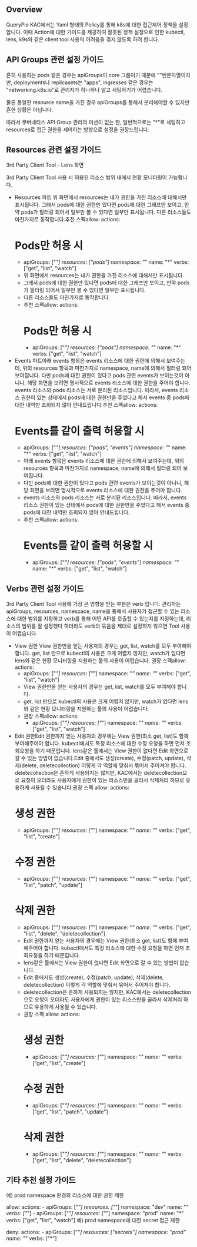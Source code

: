 ## Overview
QueryPie KAC에서는 Yaml 형태의 Policy를 통해 k8s에 대한 접근제어 정책을 설정합니다. 이때 Action에 대한 가이드를 제공하여 잘못된 정책 설정으로 인한 kubectl, lens, k9s와 같은 client tool 사용의 어려움을 겪지 않도록 하려 합니다.

## API Groups 관련 설정 가이드
흔히 사용하는 pods 같은 경우는 apiGroups이 core 그룹이기 때문에 ""빈문자열이지만, deployments나 replicasets는 "apps", ingresses 같은 경우는 "networking.k8s.io"로 관리자가 하나하나 알고 세팅하기가 어렵습니다. 

물론 동일한 resource name을 가진 경우 apiGroups를 통해서 분리해야할 수 있지만 흔한 상황은 아닙니다. 

따라서 쿠버네티스 API Group 관리의 미션이 없는 한, 일반적으로는 "*"로 세팅하고 resources로 접근 권한을 제어하는 방향으로 설정을 권장드립니다.

## Resources 관련 설정 가이드
3rd Party Client Tool - Lens 화면

3rd Party Client Tool 사용 시 허용된 리소스 범위 내에서 현황 모니터링이 가능합니다. 

* Resources 파트 위 화면에서 resources는 내가 권한을 가진 리소스에 대해서만 표시됩니다. 그래서 pods에 대한 권한만 있다면 pods에 대한 그래프만 보이고, 만약 pods가 필터링 되어서 일부만 볼 수 있다면 일부만 표시됩니다. 다른 리소스들도 마찬가지로 동작합니다.추천 스펙allow:
  actions:
    # Pods만 허용 시 
    - apiGroups: ["*"]
      resources: ["pods"]
      namespace: "*"
      name: "*"
      verbs: ["get", "list", "watch"]
  * 위 화면에서 resources는 내가 권한을 가진 리소스에 대해서만 표시됩니다. 
  * 그래서 pods에 대한 권한만 있다면 pods에 대한 그래프만 보이고, 만약 pods가 필터링 되어서 일부만 볼 수 있다면 일부만 표시됩니다. 
  * 다른 리소스들도 마찬가지로 동작합니다.
  * 추천 스펙allow:
  actions:
    # Pods만 허용 시 
    - apiGroups: ["*"]
      resources: ["pods"]
      namespace: "*"
      name: "*"
      verbs: ["get", "list", "watch"]
* Events 파트아래 events 항목은 events 리소스에 대한 권한에 의해서 보여주는데, 위의 resources 항목과 마찬가지로 namespace, name에 의해서 필터링 되어 보여집니다. 다만 pods에 대한 권한이 있다고 pods 관련 events가 보이는것이 아니니, 해당 화면을 보려면 명시적으로 events 리소스에 대한 권한을 주어야 합니다. events 리소스와 pods 리소스는 서로 분리된 리소스입니다. 따라서, events 리소스 권한이 있는 상태에서 pods에 대한 권한만을 주었다고 해서 events 중 pods에 대한 내역만 조회되지 않아 안내드립니다.추천 스펙allow:
  actions:
    # Events를 같이 출력 허용할 시 
    - apiGroups: ["*"]
      resources: ["pods", "events"]
      namespace: "*"
      name: "*"
      verbs: ["get", "list", "watch"]
  * 아래 events 항목은 events 리소스에 대한 권한에 의해서 보여주는데, 위의 resources 항목과 마찬가지로 namespace, name에 의해서 필터링 되어 보여집니다. 
  * 다만 pods에 대한 권한이 있다고 pods 관련 events가 보이는것이 아니니, 해당 화면을 보려면 명시적으로 events 리소스에 대한 권한을 주어야 합니다. 
  * events 리소스와 pods 리소스는 서로 분리된 리소스입니다. 따라서, events 리소스 권한이 있는 상태에서 pods에 대한 권한만을 주었다고 해서 events 중 pods에 대한 내역만 조회되지 않아 안내드립니다.
  * 추천 스펙allow:
  actions:
    # Events를 같이 출력 허용할 시 
    - apiGroups: ["*"]
      resources: ["pods", "events"]
      namespace: "*"
      name: "*"
      verbs: ["get", "list", "watch"]

## Verbs 관련 설정 가이드
3rd Party Client Tool 사용에 가장 큰 영향을 받는 부분은 verb 입니다. 관리자는 apiGroups, resources, namespace, name을 통해서 사용자가 접근할 수 있는 리소스에 대한 범위를 지정하고 verb를 통해 어떤 API를 호출할 수 있는지를 지정하는데, 리소스의 범위를 잘 설정했다 하더라도 verb의 묶음을 제대로 설정하지 않으면 Tool 사용이 어렵습니다.

* View 권한 View 권한만을 얻는 사용자의 경우는 get, list, watch를 모두 부여해야 합니다. get, list 만으로 kubectl의 사용은 크게 어렵지 않지만, watch가 없다면 lens와 같은 현황 모니터링을 지원하는 툴의 사용이 어렵습니다. 권장 스펙allow:
  actions:
    - apiGroups: ["*"]
      resources: ["*"]
      namespace: "*"
      name: "*"
      verbs: ["get", "list", "watch"]
  * View 권한만을 얻는 사용자의 경우는 get, list, watch를 모두 부여해야 합니다. 
  * get, list 만으로 kubectl의 사용은 크게 어렵지 않지만, watch가 없다면 lens와 같은 현황 모니터링을 지원하는 툴의 사용이 어렵습니다. 
  * 권장 스펙allow:
  actions:
    - apiGroups: ["*"]
      resources: ["*"]
      namespace: "*"
      name: "*"
      verbs: ["get", "list", "watch"]
* Edit 권한Edit 권한까지 얻는 사용자의 경우에는 View 권한(최소 get, list)도 함께 부여해주어야 합니다. kubectl에서도 특정 리소스에 대한 수정 요청을 하면 먼저 조회요청을 하기 때문입니다. lens같은 툴에서는 View 권한이 없다면 Edit 화면으로 갈 수 있는 방법이 없습니다.Edit 중에서도 생성(create), 수정(patch, update), 삭제(delete, deletecollection) 이렇게 각 역할에 맞춰서 묶어서 주어져야 합니다. deletecollection은 흔하게 사용되지는 않지만, KAC에서는 deletecollection으로 요청이 오더라도 사용자에게 권한이 있는 리소스만을 골라서 삭제처리 하므로 유용하게 사용될 수 있습니다.권장 스펙 allow:
  actions:
    # 생성 권한
    - apiGroups: ["*"]
      resources: ["*"]
      namespace: "*"
      name: "*"
      verbs: ["get", "list", "create"]
    # 수정 권한 
    - apiGroups: ["*"]
      resources: ["*"]
      namespace: "*"
      name: "*"
      verbs: ["get", "list", "patch", "update"]
    # 삭제 권한
    - apiGroups: ["*"]
      resources: ["*"]
      namespace: "*"
      name: "*"
      verbs: ["get", "list", "delete", "deletecollection"]
  * Edit 권한까지 얻는 사용자의 경우에는 View 권한(최소 get, list)도 함께 부여해주어야 합니다. kubectl에서도 특정 리소스에 대한 수정 요청을 하면 먼저 조회요청을 하기 때문입니다. 
  * lens같은 툴에서는 View 권한이 없다면 Edit 화면으로 갈 수 있는 방법이 없습니다.
  * Edit 중에서도 생성(create), 수정(patch, update), 삭제(delete, deletecollection) 이렇게 각 역할에 맞춰서 묶어서 주어져야 합니다. 
  * deletecollection은 흔하게 사용되지는 않지만, KAC에서는 deletecollection으로 요청이 오더라도 사용자에게 권한이 있는 리소스만을 골라서 삭제처리 하므로 유용하게 사용될 수 있습니다.
  * 권장 스펙 allow:
  actions:
    # 생성 권한
    - apiGroups: ["*"]
      resources: ["*"]
      namespace: "*"
      name: "*"
      verbs: ["get", "list", "create"]
    # 수정 권한 
    - apiGroups: ["*"]
      resources: ["*"]
      namespace: "*"
      name: "*"
      verbs: ["get", "list", "patch", "update"]
    # 삭제 권한
    - apiGroups: ["*"]
      resources: ["*"]
      namespace: "*"
      name: "*"
      verbs: ["get", "list", "delete", "deletecollection"]

## 기타 추천 설정 가이드
예) prod namespace 환경의 리소스에 대한 권한 제한 

allow:
  actions:
    - apiGroups: ["*"]
      resources: ["*"]
      namespace: "dev"
      name: "*"
      verbs: ["*"]
    - apiGroups: ["*"]
      resources: ["*"]
      namespace: "prod"
      name: "*"
      verbs: ["get", "list", "watch"]
예) prod namespace에 대한 secret 접근 제한

deny:
  actions:
    - apiGroups: ["*"]
      resources: ["secrets"]
      namespace: "prod"
      name: "*"
      verbs: ["*"]